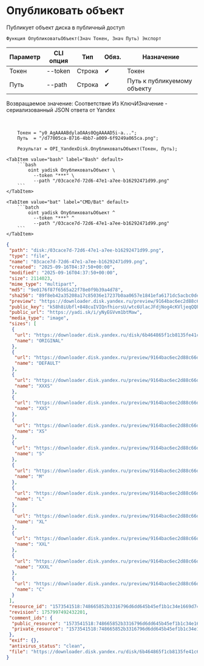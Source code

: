﻿---
sidebar_position: 1
description: Опубликовать объект и другие функции для работы с Yandex Disk в Открытом пакете интеграций - бесплатной open-source библиотеке интеграций для 1С:Предприятие 8, OneScript и CLI
keywords: [1C, 1С, 1С:Предприятие, 1С:Предприятие 8.3, API, Интеграция, Сервисы, Обмен, OneScript, CLI, Yandex Disk]
---


# Опубликовать объект
 Публикует объект диска в публичный доступ



`Функция ОпубликоватьОбъект(Знач Токен, Знач Путь) Экспорт`

  | Параметр | CLI опция | Тип | Обяз. | Назначение |
  |-|-|-|-|-|
  | Токен | --token | Строка | &#x2714; | Токен |
  | Путь | --path | Строка | &#x2714; | Путь к публикуемому объекту |

  
  Возвращаемое значение:   Соответствие Из КлючИЗначение - сериализованный JSON ответа от Yandex

<br/>




```bsl title="Пример использования для 1С:Предприятие/OneScript"
    Токен = "y0_AgAAAABdylaOAAs0QgAAAAD5i-a...";
    Путь  = "/d77005ca-8716-4bb7-a009-6f9249a065ca.png";

    Результат = OPI_YandexDisk.ОпубликоватьОбъект(Токен, Путь);
```
    

 <Tabs>
  
    <TabItem value="bash" label="Bash" default>
        ```bash
            oint yadisk ОпубликоватьОбъект \
              --token "***" \
              --path "/03cace7d-72d6-47e1-a7ee-b16292471d99.png"
        ```
    </TabItem>
  
    <TabItem value="bat" label="CMD/Bat" default>
        ```batch
            oint yadisk ОпубликоватьОбъект ^
              --token "***" ^
              --path "/03cace7d-72d6-47e1-a7ee-b16292471d99.png"
        ```
    </TabItem>
</Tabs>


```json title="Результат"
{
 "path": "disk:/03cace7d-72d6-47e1-a7ee-b16292471d99.png",
 "type": "file",
 "name": "03cace7d-72d6-47e1-a7ee-b16292471d99.png",
 "created": "2025-09-16T04:37:50+00:00",
 "modified": "2025-09-16T04:37:50+00:00",
 "size": 2114023,
 "mime_type": "multipart",
 "md5": "9e0176f87f6565a22f78e0f9b39a4d78",
 "sha256": "89f8eb42a35208a17c85036e17237b0aa0657e1841efa6171dc5acbc0dea9e18",
 "preview": "https://downloader.disk.yandex.ru/preview/9164bac6ec2d88c66dfdb33995fdff93a1fabcb170617035d11035f57f61f2a9/inf/Kw7ntutnYTv7ME2Wc45CLPUTRub4FO1o8FL8mXTzn15mJipCySkz4Ste7NeUNF4jmAKSauPmPxLFzO6aMKmEAw%3D%3D?uid=1573541518&filename=03cace7d-72d6-47e1-a7ee-b16292471d99.png&disposition=inline&hash=&limit=0&content_type=image%2Fjpeg&owner_uid=1573541518&tknv=v3&size=S&crop=0",
 "public_key": "k58h8iUbfl+848cuIVIQnfhiorsU/wtc6UlacJFdjNog4cKVljeqQQPsKOblxR92q/J6bpmRyOJonT3VoXnDag==",
 "public_url": "https://yadi.sk/i/yNyEGVvm1btMaw",
 "media_type": "image",
 "sizes": [
  {
   "url": "https://downloader.disk.yandex.ru/disk/6b464865f1cb8135fe41c60da97e094927e6a2514879aef358e5d5e866f787ce/68c921f4/gwThwhLBKYvLhQCNnqAHipg9dL32B8ucsRJtTnFcQwXyscfbJ8B8OyXfwGYeSiPiSjoRHIEODK4QYbBUqVd5IQ%3D%3D?uid=1573541518&filename=03cace7d-72d6-47e1-a7ee-b16292471d99.png&disposition=attachment&hash=&limit=0&content_type=multipart&owner_uid=1573541518&fsize=2114023&hid=03d7263840468e281bd0b238a26e7d0d&media_type=image&tknv=v3&etag=9e0176f87f6565a22f78e0f9b39a4d78",
   "name": "ORIGINAL"
  },
  {
   "url": "https://downloader.disk.yandex.ru/preview/9164bac6ec2d88c66dfdb33995fdff93a1fabcb170617035d11035f57f61f2a9/inf/Kw7ntutnYTv7ME2Wc45CLPUTRub4FO1o8FL8mXTzn15mJipCySkz4Ste7NeUNF4jmAKSauPmPxLFzO6aMKmEAw%3D%3D?uid=1573541518&filename=03cace7d-72d6-47e1-a7ee-b16292471d99.png&disposition=inline&hash=&limit=0&content_type=image%2Fjpeg&owner_uid=1573541518&tknv=v3",
   "name": "DEFAULT"
  },
  {
   "url": "https://downloader.disk.yandex.ru/preview/9164bac6ec2d88c66dfdb33995fdff93a1fabcb170617035d11035f57f61f2a9/inf/Kw7ntutnYTv7ME2Wc45CLPUTRub4FO1o8FL8mXTzn15mJipCySkz4Ste7NeUNF4jmAKSauPmPxLFzO6aMKmEAw%3D%3D?uid=1573541518&filename=03cace7d-72d6-47e1-a7ee-b16292471d99.png&disposition=inline&hash=&limit=0&content_type=image%2Fjpeg&owner_uid=1573541518&tknv=v3&size=XXXS&crop=0",
   "name": "XXXS"
  },
  {
   "url": "https://downloader.disk.yandex.ru/preview/9164bac6ec2d88c66dfdb33995fdff93a1fabcb170617035d11035f57f61f2a9/inf/Kw7ntutnYTv7ME2Wc45CLPUTRub4FO1o8FL8mXTzn15mJipCySkz4Ste7NeUNF4jmAKSauPmPxLFzO6aMKmEAw%3D%3D?uid=1573541518&filename=03cace7d-72d6-47e1-a7ee-b16292471d99.png&disposition=inline&hash=&limit=0&content_type=image%2Fjpeg&owner_uid=1573541518&tknv=v3&size=XXS&crop=0",
   "name": "XXS"
  },
  {
   "url": "https://downloader.disk.yandex.ru/preview/9164bac6ec2d88c66dfdb33995fdff93a1fabcb170617035d11035f57f61f2a9/inf/Kw7ntutnYTv7ME2Wc45CLPUTRub4FO1o8FL8mXTzn15mJipCySkz4Ste7NeUNF4jmAKSauPmPxLFzO6aMKmEAw%3D%3D?uid=1573541518&filename=03cace7d-72d6-47e1-a7ee-b16292471d99.png&disposition=inline&hash=&limit=0&content_type=image%2Fjpeg&owner_uid=1573541518&tknv=v3&size=XS&crop=0",
   "name": "XS"
  },
  {
   "url": "https://downloader.disk.yandex.ru/preview/9164bac6ec2d88c66dfdb33995fdff93a1fabcb170617035d11035f57f61f2a9/inf/Kw7ntutnYTv7ME2Wc45CLPUTRub4FO1o8FL8mXTzn15mJipCySkz4Ste7NeUNF4jmAKSauPmPxLFzO6aMKmEAw%3D%3D?uid=1573541518&filename=03cace7d-72d6-47e1-a7ee-b16292471d99.png&disposition=inline&hash=&limit=0&content_type=image%2Fjpeg&owner_uid=1573541518&tknv=v3&size=S&crop=0",
   "name": "S"
  },
  {
   "url": "https://downloader.disk.yandex.ru/preview/9164bac6ec2d88c66dfdb33995fdff93a1fabcb170617035d11035f57f61f2a9/inf/Kw7ntutnYTv7ME2Wc45CLPUTRub4FO1o8FL8mXTzn15mJipCySkz4Ste7NeUNF4jmAKSauPmPxLFzO6aMKmEAw%3D%3D?uid=1573541518&filename=03cace7d-72d6-47e1-a7ee-b16292471d99.png&disposition=inline&hash=&limit=0&content_type=image%2Fjpeg&owner_uid=1573541518&tknv=v3&size=M&crop=0",
   "name": "M"
  },
  {
   "url": "https://downloader.disk.yandex.ru/preview/9164bac6ec2d88c66dfdb33995fdff93a1fabcb170617035d11035f57f61f2a9/inf/Kw7ntutnYTv7ME2Wc45CLPUTRub4FO1o8FL8mXTzn15mJipCySkz4Ste7NeUNF4jmAKSauPmPxLFzO6aMKmEAw%3D%3D?uid=1573541518&filename=03cace7d-72d6-47e1-a7ee-b16292471d99.png&disposition=inline&hash=&limit=0&content_type=image%2Fjpeg&owner_uid=1573541518&tknv=v3&size=L&crop=0",
   "name": "L"
  },
  {
   "url": "https://downloader.disk.yandex.ru/preview/9164bac6ec2d88c66dfdb33995fdff93a1fabcb170617035d11035f57f61f2a9/inf/Kw7ntutnYTv7ME2Wc45CLPUTRub4FO1o8FL8mXTzn15mJipCySkz4Ste7NeUNF4jmAKSauPmPxLFzO6aMKmEAw%3D%3D?uid=1573541518&filename=03cace7d-72d6-47e1-a7ee-b16292471d99.png&disposition=inline&hash=&limit=0&content_type=image%2Fjpeg&owner_uid=1573541518&tknv=v3&size=XL&crop=0",
   "name": "XL"
  },
  {
   "url": "https://downloader.disk.yandex.ru/preview/9164bac6ec2d88c66dfdb33995fdff93a1fabcb170617035d11035f57f61f2a9/inf/Kw7ntutnYTv7ME2Wc45CLPUTRub4FO1o8FL8mXTzn15mJipCySkz4Ste7NeUNF4jmAKSauPmPxLFzO6aMKmEAw%3D%3D?uid=1573541518&filename=03cace7d-72d6-47e1-a7ee-b16292471d99.png&disposition=inline&hash=&limit=0&content_type=image%2Fjpeg&owner_uid=1573541518&tknv=v3&size=XXL&crop=0",
   "name": "XXL"
  },
  {
   "url": "https://downloader.disk.yandex.ru/preview/9164bac6ec2d88c66dfdb33995fdff93a1fabcb170617035d11035f57f61f2a9/inf/Kw7ntutnYTv7ME2Wc45CLPUTRub4FO1o8FL8mXTzn15mJipCySkz4Ste7NeUNF4jmAKSauPmPxLFzO6aMKmEAw%3D%3D?uid=1573541518&filename=03cace7d-72d6-47e1-a7ee-b16292471d99.png&disposition=inline&hash=&limit=0&content_type=image%2Fjpeg&owner_uid=1573541518&tknv=v3&size=XXXL&crop=0",
   "name": "XXXL"
  },
  {
   "url": "https://downloader.disk.yandex.ru/preview/9164bac6ec2d88c66dfdb33995fdff93a1fabcb170617035d11035f57f61f2a9/inf/Kw7ntutnYTv7ME2Wc45CLPUTRub4FO1o8FL8mXTzn15mJipCySkz4Ste7NeUNF4jmAKSauPmPxLFzO6aMKmEAw%3D%3D?uid=1573541518&filename=03cace7d-72d6-47e1-a7ee-b16292471d99.png&disposition=inline&hash=&limit=0&content_type=image%2Fjpeg&owner_uid=1573541518&tknv=v3&size=S&crop=0",
   "name": "C"
  }
 ],
 "resource_id": "1573541518:748665852b3316796d6dd645b45ef1b1c34e1669d7496d2b75aede139c2c3b05",
 "revision": 1757997492432201,
 "comment_ids": {
  "public_resource": "1573541518:748665852b3316796d6dd645b45ef1b1c34e1669d7496d2b75aede139c2c3b05",
  "private_resource": "1573541518:748665852b3316796d6dd645b45ef1b1c34e1669d7496d2b75aede139c2c3b05"
 },
 "exif": {},
 "antivirus_status": "clean",
 "file": "https://downloader.disk.yandex.ru/disk/6b464865f1cb8135fe41c60da97e094927e6a2514879aef358e5d5e866f787ce/68c921f4/gwThwhLBKYvLhQCNnqAHipg9dL32B8ucsRJtTnFcQwXyscfbJ8B8OyXfwGYeSiPiSjoRHIEODK4QYbBUqVd5IQ%3D%3D?uid=1573541518&filename=03cace7d-72d6-47e1-a7ee-b16292471d99.png&disposition=attachment&hash=&limit=0&content_type=multipart&owner_uid=1573541518&fsize=2114023&hid=03d7263840468e281bd0b238a26e7d0d&media_type=image&tknv=v3&etag=9e0176f87f6565a22f78e0f9b39a4d78"
}
```

